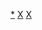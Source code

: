 {{Catnav|頁面分類|地理|行政区划}}
{{Catnav|頁面分類|地理|地理模板}}
{{Catnav|頁面分類|人类社会|社会模板|政治模板}}
{{Catnav|頁面分類|人类社会|政治|行政区划}}
{{Catnav|頁面分類|人类社会|政治|政治模板}}

[[Category:行政区划|*]]
[[Category:政治模板|X]]
[[Category:地理模板|X]]